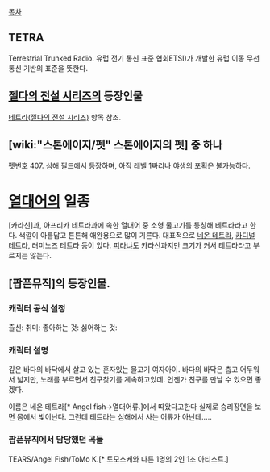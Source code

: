 [[목차]]

== TETRA ==
Terrestrial Trunked Radio. 유럽 전기 통신 표준 협회ETSI)가 개발한 유럽 이동 무선 통신 기반의 표준을 뜻한다.

== [[젤다의 전설 시리즈]]의 등장인물 ==
[[테트라(젤다의 전설 시리즈)]] 항목 참조.

== [wiki:"스톤에이지/펫" 스톤에이지의 펫] 중 하나 ==

펫번호 407. 심해 필드에서 등장하며, 아직 레벨 1짜리나 야생의 포획은 불가능하다.
= [[열대어]]의 일종 =
[카라신]과, 아프리카 테트라과에 속한 열대어 중 소형 물고기를 통칭해 테트라라고 한다. 색깔이 아름답고 튼튼해 애완용으로 많이 기른다. 대표적으로 [[네온 테트라]], [[카디널 테트라]], 러미노즈 테트라  등이 있다.
[[피라냐]]도 카라신과지만 크기가 커서 테트라라고 부르지는 않는다.

== [팝픈뮤직]의 등장인물. ==

=== 캐릭터 공식 설정 ===
출신:
취미: 
좋아하는 것: 
싫어하는 것: 

=== 캐릭터 설명 ===
깊은 바다의 바닥에서 살고 있는 혼자있는 물고기 여자아이. 바다의 바닥은 춥고 어두워서 넓지만, 노래를 부르면서 친구찾기를 계속하고있데. 언젠가 친구를 만날 수 있으면 좋겠다.

이름은 네온 테트라[* Angel fish→열대어류.]에서 따왔다고한다 실제로 승리장면을 보면 몸에서 빛이난다. 그런데 테트라는 심해에서 사는 어류가 아닌데.....

=== 팝픈뮤직에서 담당했던 곡들 ===
TEARS/Angel Fish/ToMo K.[* 토모스케와 다른 1명의 2인 1조 아티스트.]
